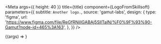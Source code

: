 
<Meta
  args={{ height: 40 }}
  title={title}
  component={LogoFromSkillsoft}
  parameters={{
    subtitle: `Another logo.`,
    source: 'gamut-labs',
    design: {
      type: 'figma',
      url:
        'https://www.figma.com/file/ReGfRNillGABAj5SlITalN/%F0%9F%93%90-Gamut?node-id=465%3A163',
    },
  }}
/>

<Canvas withSource="open">
  <Story name="LogoFromSkillsoft">
    {(args) => <LogoFromSkillsoft {...args} />}
  </Story>
</Canvas>
